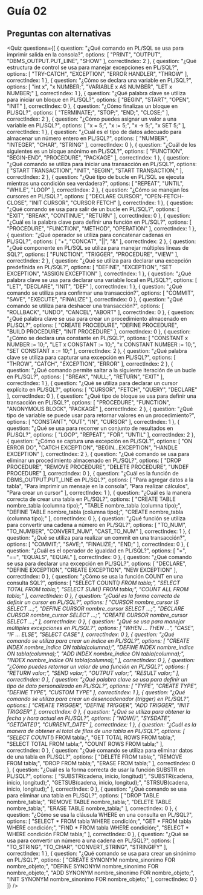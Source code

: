 
# Guía 02
## Preguntas con alternativas

<Quiz questions={[
  {
    question: "¿Qué comando en PL/SQL se usa para imprimir salida en la consola?",
    options: [
      "PRINT",
      "OUTPUT",
      "DBMS_OUTPUT.PUT_LINE",
      "SHOW"
    ],
    correctIndex: 2
  },
  {
    question: "¿Qué estructura de control se usa para manejar excepciones en PL/SQL?",
    options: [
      "TRY-CATCH",
      "EXCEPTION",
      "ERROR HANDLER",
      "THROW"
    ],
    correctIndex: 1
  },
  {
    question: "¿Cómo se declara una variable en PL/SQL?",
    options: [
      "int x",
      "x NUMBER;",
      "VARIABLE x AS NUMBER",
      "LET x NUMBER;"
    ],
    correctIndex: 1
  },
  {
    question: "¿Qué palabra clave se utiliza para iniciar un bloque en PL/SQL?",
    options: [
      "BEGIN",
      "START",
      "OPEN",
      "INIT"
    ],
    correctIndex: 0
  },
  {
    question: "¿Cómo finalizas un bloque en PL/SQL?",
    options: [
      "TERMINATE;",
      "STOP;",
      "END;",
      "CLOSE;"
    ],
    correctIndex: 2
  },
  {
    question: "¿Cómo puedes asignar un valor a una variable en PL/SQL?",
    options: [
      "x = 5;",
      "x := 5;",
      "x -> 5;",
      "x SET 5;"
    ],
    correctIndex: 1
  },
  {
    question: "¿Cuál es el tipo de datos adecuado para almacenar un número entero en PL/SQL?",
    options: [
      "NUMBER",
      "INTEGER",
      "CHAR",
      "STRING"
    ],
    correctIndex: 0
  },
  {
    question: "¿Cuál de los siguientes es un bloque anónimo en PL/SQL?",
    options: [
      "FUNCTION",
      "BEGIN-END",
      "PROCEDURE",
      "PACKAGE"
    ],
    correctIndex: 1
  },
  {
    question: "¿Qué comando se utiliza para iniciar una transacción en PL/SQL?",
    options: [
      "START TRANSACTION",
      "INIT",
      "BEGIN",
      "START TRANSACTION;"
    ],
    correctIndex: 2
  },
  {
    question: "¿Qué tipo de bucle en PL/SQL se ejecuta mientras una condición sea verdadera?",
    options: [
      "REPEAT",
      "UNTIL",
      "WHILE",
      "LOOP"
    ],
    correctIndex: 2
  },
  {
    question: "¿Cómo se manejan los cursores en PL/SQL?",
    options: [
      "DECLARE CURSOR",
      "OPEN-FETCH-CLOSE",
      "INIT CURSOR",
      "CURSOR FETCH"
    ],
    correctIndex: 1
  },
  {
    question: "¿Qué comando se usa para salir de un bucle en PL/SQL?",
    options: [
      "EXIT",
      "BREAK",
      "CONTINUE",
      "RETURN"
    ],
    correctIndex: 0
  },
  {
    question: "¿Cuál es la palabra clave para definir una función en PL/SQL?",
    options: [
      "PROCEDURE",
      "FUNCTION",
      "METHOD",
      "OPERATION"
    ],
    correctIndex: 1
  },
  {
    question: "¿Qué operador se utiliza para concatenar cadenas en PL/SQL?",
    options: [
      "+",
      "CONCAT",
      "||",
      "&"
    ],
    correctIndex: 2
  },
  {
    question: "¿Qué componente en PL/SQL se utiliza para manejar múltiples líneas de SQL?",
    options: [
      "FUNCTION",
      "TRIGGER",
      "PROCEDURE",
      "VIEW"
    ],
    correctIndex: 2
  },
  {
    question: "¿Qué se utiliza para declarar una excepción predefinida en PL/SQL?",
    options: [
      "DEFINE",
      "EXCEPTION",
      "SET EXCEPTION",
      "ASSIGN EXCEPTION"
    ],
    correctIndex: 1
  },
  {
    question: "¿Qué palabra clave se usa para declarar una variable local en PL/SQL?",
    options: [
      "LET",
      "DECLARE",
      "INIT",
      "DEF"
    ],
    correctIndex: 1
  },
  {
    question: "¿Qué comando se utiliza para confirmar una transacción?",
    options: [
      "COMMIT",
      "SAVE",
      "EXECUTE",
      "FINALIZE"
    ],
    correctIndex: 0
  },
  {
    question: "¿Qué comando se utiliza para deshacer una transacción?",
    options: [
      "ROLLBACK",
      "UNDO",
      "CANCEL",
      "ABORT"
    ],
    correctIndex: 0
  },
  {
    question: "¿Qué palabra clave se usa para crear un procedimiento almacenado en PL/SQL?",
    options: [
      "CREATE PROCEDURE",
      "DEFINE PROCEDURE",
      "BUILD PROCEDURE",
      "INIT PROCEDURE"
    ],
    correctIndex: 0
  },
  {
    question: "¿Cómo se declara una constante en PL/SQL?",
    options: [
      "CONSTANT x NUMBER := 10;",
      "LET x CONSTANT := 10;",
      "x CONSTANT NUMBER := 10;",
      "SET CONSTANT x := 10;"
    ],
    correctIndex: 2
  },
  {
    question: "¿Qué palabra clave se utiliza para capturar una excepción en PL/SQL?",
    options: [
      "THROW",
      "CATCH",
      "EXCEPTION",
      "ERROR"
    ],
    correctIndex: 2
  },
  {
    question: "¿Qué comando permite saltar a la siguiente iteración de un bucle en PL/SQL?",
    options: [
      "BREAK",
      "NULL;",
      "RETURN",
      "EXIT"
    ],
    correctIndex: 1
  },
  {
    question: "¿Qué se utiliza para declarar un cursor explícito en PL/SQL?",
    options: [
      "CURSOR",
      "FETCH",
      "QUERY",
      "DECLARE"
    ],
    correctIndex: 0
  },
  {
    question: "¿Qué tipo de bloque se usa para definir una transacción en PL/SQL?",
    options: [
      "PROCEDURE",
      "FUNCTION",
      "ANONYMOUS BLOCK",
      "PACKAGE"
    ],
    correctIndex: 2
  },
  {
    question: "¿Qué tipo de variable se puede usar para retornar valores en un procedimiento?",
    options: [
      "CONSTANT",
      "OUT",
      "IN",
      "CURSOR"
    ],
    correctIndex: 1
  },
  {
    question: "¿Qué se usa para recorrer un conjunto de resultados en PL/SQL?",
    options: [
      "LOOP",
      "REPEAT",
      "FOR",
      "UNTIL"
    ],
    correctIndex: 2
  },
  {
    question: "¿Cómo se captura una excepción en PL/SQL?",
    options: [
      "ON ERROR DO",
      "CATCH EXCEPTION",
      "BEGIN...EXCEPTION",
      "HANDLE EXCEPTION"
    ],
    correctIndex: 2
  },
  {
    question: "¿Qué comando se usa para eliminar un procedimiento almacenado en PL/SQL?",
    options: [
      "DROP PROCEDURE",
      "REMOVE PROCEDURE",
      "DELETE PROCEDURE",
      "UNDEF PROCEDURE"
    ],
    correctIndex: 0
  },
  {
    question: "¿Cuál es la función de DBMS_OUTPUT.PUT_LINE en PL/SQL?",
    options: [
      "Para agregar datos a la tabla",
      "Para imprimir un mensaje en la consola",
      "Para realizar cálculos",
      "Para crear un cursor"
    ],
    correctIndex: 1
  },
  {
    question: "¿Cuál es la manera correcta de crear una tabla en PL/SQL?",
    options: [
      "CREATE TABLE nombre_tabla (columna tipo);",
      "TABLE nombre_tabla (columna tipo);",
      "DEFINE TABLE nombre_tabla (columna tipo);",
      "CREATE nombre_tabla (columna tipo);"
    ],
    correctIndex: 0
  },
  {
    question: "¿Qué función se utiliza para convertir una cadena a número en PL/SQL?",
    options: [
      "TO_NUM",
      "TO_NUMBER",
      "CONVERT_NUM",
      "CAST_TO_NUM"
    ],
    correctIndex: 1
  },
  {
    question: "¿Qué se utiliza para realizar un commit en una transacción?",
    options: [
      "COMMIT;",
      "SAVE;",
      "FINALIZE;",
      "END;"
    ],
    correctIndex: 0
  },
  {
    question: "¿Cuál es el operador de igualdad en PL/SQL?",
    options: [
      "=",
      "==",
      "EQUALS",
      "EQUAL"
    ],
    correctIndex: 0
  },
  {
    question: "¿Qué comando se usa para declarar una excepción en PL/SQL?",
    options: [
      "DECLARE",
      "DEFINE EXCEPTION",
      "CREATE EXCEPTION",
      "NEW EXCEPTION"
    ],
    correctIndex: 0
  },
  {
    question: "¿Cómo se usa la función COUNT en una consulta SQL?",
    options: [
      "SELECT COUNT(*) FROM tabla;",
      "SELECT TOTAL FROM tabla;",
      "SELECT SUM() FROM tabla;",
      "COUNT ALL FROM tabla;"
    ],
    correctIndex: 0
  },
  {
    question: "¿Cuál es la forma correcta de definir un cursor en PL/SQL?",
    options: [
      "CURSOR nombre_cursor IS SELECT ...;",
      "DEFINE CURSOR nombre_cursor SELECT ...;",
      "DECLARE CURSOR nombre_cursor SELECT ...;",
      "CREATE CURSOR nombre_cursor SELECT ...;"
    ],
    correctIndex: 0
  },
  {
    question: "¿Qué se usa para manejar múltiples excepciones en PL/SQL?",
    options: [
      "WHEN ... THEN ...",
      "CASE",
      "IF ... ELSE",
      "SELECT CASE"
    ],
    correctIndex: 0
  },
  {
    question: "¿Qué comando se utiliza para crear un índice en PL/SQL?",
    options: [
      "CREATE INDEX nombre_indice ON tabla(columna);",
      "DEFINE INDEX nombre_indice ON tabla(columna);",
      "ADD INDEX nombre_indice ON tabla(columna);",
      "INDEX nombre_indice ON tabla(columna);"
    ],
    correctIndex: 0
  },
  {
    question: "¿Cómo puedes retornar un valor de una función en PL/SQL?",
    options: [
      "RETURN valor;",
      "SEND valor;",
      "OUTPUT valor;",
      "RESULT valor;"
    ],
    correctIndex: 0
  },
  {
    question: "¿Qué palabra clave se usa para definir un tipo de dato personalizado en PL/SQL?",
    options: [
      "TYPE",
      "CREATE TYPE",
      "DEFINE TYPE",
      "CUSTOM TYPE"
    ],
    correctIndex: 1
  },
  {
    question: "¿Qué comando se utiliza para crear un desencadenador (trigger) en PL/SQL?",
    options: [
      "CREATE TRIGGER",
      "DEFINE TRIGGER",
      "ADD TRIGGER",
      "INIT TRIGGER"
    ],
    correctIndex: 0
  },
  {
    question: "¿Qué se utiliza para obtener la fecha y hora actual en PL/SQL?",
    options: [
      "NOW()",
      "SYSDATE",
      "GETDATE()",
      "CURRENT_DATE"
    ],
    correctIndex: 1
  },
  {
    question: "¿Cuál es la manera de obtener el total de filas de una tabla en PL/SQL?",
    options: [
      "SELECT COUNT(*) FROM tabla;",
      "GET TOTAL ROWS FROM tabla;",
      "SELECT TOTAL FROM tabla;",
      "COUNT ROWS FROM tabla;"
    ],
    correctIndex: 0
  },
  {
    question: "¿Qué comando se utiliza para eliminar datos de una tabla en PL/SQL?",
    options: [
      "DELETE FROM tabla;",
      "REMOVE FROM tabla;",
      "DROP FROM tabla;",
      "ERASE FROM tabla;"
    ],
    correctIndex: 0
  },
  {
    question: "¿Cuál es la forma correcta de usar la función SUBSTR en PL/SQL?",
    options: [
      "SUBSTR(cadena, inicio, longitud)",
      "SUBSTR(cadena, inicio, longitud);",
      "GETSUB(cadena, inicio, longitud);",
      "STRSUB(cadena, inicio, longitud);"
    ],
    correctIndex: 0
  },
  {
    question: "¿Qué comando se usa para eliminar una tabla en PL/SQL?",
    options: [
      "DROP TABLE nombre_tabla;",
      "REMOVE TABLE nombre_tabla;",
      "DELETE TABLE nombre_tabla;",
      "ERASE TABLE nombre_tabla;"
    ],
    correctIndex: 0
  },
  {
    question: "¿Cómo se usa la cláusula WHERE en una consulta en PL/SQL?",
    options: [
      "SELECT * FROM tabla WHERE condición;",
      "GET * FROM tabla WHERE condición;",
      "FIND * FROM tabla WHERE condición;",
      "SELECT * WHERE condición FROM tabla;"
    ],
    correctIndex: 0
  },
  {
    question: "¿Qué se usa para convertir un número a una cadena en PL/SQL?",
    options: [
      "TO_STRING",
      "TO_CHAR",
      "CONVERT_STRING",
      "STRINGIFY"
    ],
    correctIndex: 1
  },
  {
    question: "¿Qué comando se usa para crear un sinónimo en PL/SQL?",
    options: [
      "CREATE SYNONYM nombre_sinonimo FOR nombre_objeto;",
      "DEFINE SYNONYM nombre_sinonimo FOR nombre_objeto;",
      "ADD SYNONYM nombre_sinonimo FOR nombre_objeto;",
      "INIT SYNONYM nombre_sinonimo FOR nombre_objeto;"
    ],
    correctIndex: 0
  }
]} />